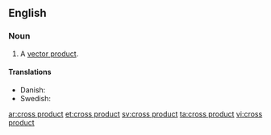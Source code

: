 ==English==

===Noun===
{{en-noun|sg=[[cross]] [[product]]}}

#{{vector}} A [[vector product]].

====Translations====
* Danish: {{t|da|krydsprodukt|n}}
* Swedish: {{t+|sv|kryssprodukt|c}}

[[ar:cross product]]
[[et:cross product]]
[[sv:cross product]]
[[ta:cross product]]
[[vi:cross product]]